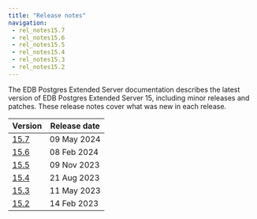 ```yaml
---
title: "Release notes"
navigation:
 - rel_notes15.7
 - rel_notes15.6
 - rel_notes15.5
 - rel_notes15.4
 - rel_notes15.3
 - rel_notes15.2
---
```

The EDB Postgres Extended Server documentation describes the latest version of
EDB Postgres Extended Server 15, including minor releases and patches. These
release notes cover what was new in each release. 

|         Version          | Release date |
| ------------------------ | ------------ |
| [15.7](rel_notes15.7)    | 09 May 2024 |
| [15.6](rel_notes15.6)    | 08 Feb 2024 |
| [15.5](rel_notes15.5)    | 09 Nov 2023 |
| [15.4](rel_notes15.4)    | 21 Aug 2023 |
| [15.3](rel_notes15.3)    | 11 May 2023 |
| [15.2](rel_notes15.2)    | 14 Feb 2023 |





